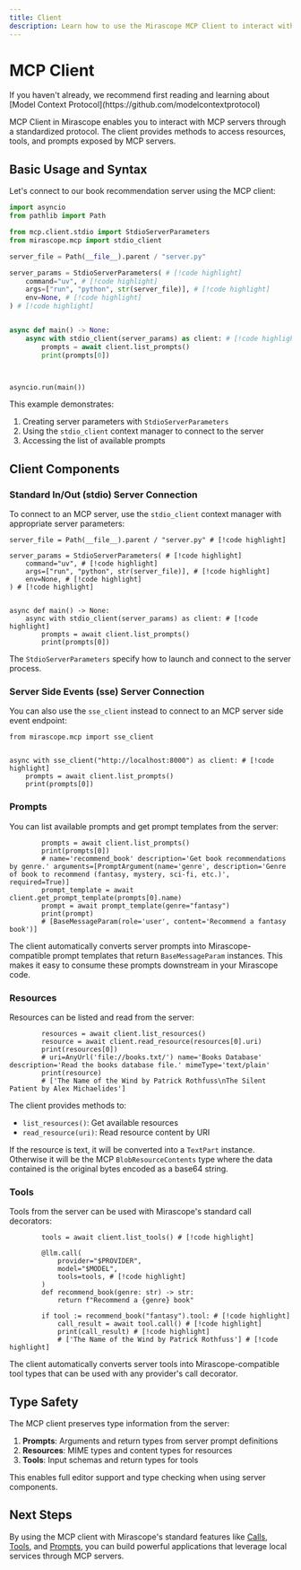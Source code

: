 ```yaml
---
title: Client
description: Learn how to use the Mirascope MCP Client to interact with Model Context Protocol servers, accessing standardized resources, tools, and prompts through either stdio or SSE connections.
---
```


# MCP Client

<Callout type="info">
  If you haven't already, we recommend first reading and learning about [Model Context Protocol](https://github.com/modelcontextprotocol)
</Callout>

MCP Client in Mirascope enables you to interact with MCP servers through a standardized protocol. The client provides methods to access resources, tools, and prompts exposed by MCP servers.

## Basic Usage and Syntax

Let's connect to our book recommendation server using the MCP client:

```python
import asyncio
from pathlib import Path

from mcp.client.stdio import StdioServerParameters
from mirascope.mcp import stdio_client

server_file = Path(__file__).parent / "server.py"

server_params = StdioServerParameters( # [!code highlight]
    command="uv", # [!code highlight]
    args=["run", "python", str(server_file)], # [!code highlight]
    env=None, # [!code highlight]
) # [!code highlight]


async def main() -> None:
    async with stdio_client(server_params) as client: # [!code highlight]
        prompts = await client.list_prompts()
        print(prompts[0])



asyncio.run(main())

```

This example demonstrates:

1. Creating server parameters with `StdioServerParameters`
2. Using the `stdio_client` context manager to connect to the server
3. Accessing the list of available prompts

## Client Components

### Standard In/Out (stdio) Server Connection

To connect to an MCP server, use the `stdio_client` context manager with appropriate server parameters:

```python-no-extract
server_file = Path(__file__).parent / "server.py" # [!code highlight]

server_params = StdioServerParameters( # [!code highlight]
    command="uv", # [!code highlight]
    args=["run", "python", str(server_file)], # [!code highlight]
    env=None, # [!code highlight]
) # [!code highlight]


async def main() -> None:
    async with stdio_client(server_params) as client: # [!code highlight]
        prompts = await client.list_prompts()
        print(prompts[0])

```

The `StdioServerParameters` specify how to launch and connect to the server process.

### Server Side Events (sse) Server Connection

You can also use the `sse_client` instead to connect to an MCP server side event endpoint:

```python-no-extract
from mirascope.mcp import sse_client


async with sse_client("http://localhost:8000") as client: # [!code highlight]
    prompts = await client.list_prompts()
    print(prompts[0])
```

### Prompts

You can list available prompts and get prompt templates from the server:

```python-no-extract
        prompts = await client.list_prompts()
        print(prompts[0])
        # name='recommend_book' description='Get book recommendations by genre.' arguments=[PromptArgument(name='genre', description='Genre of book to recommend (fantasy, mystery, sci-fi, etc.)', required=True)]
        prompt_template = await client.get_prompt_template(prompts[0].name)
        prompt = await prompt_template(genre="fantasy")
        print(prompt)
        # [BaseMessageParam(role='user', content='Recommend a fantasy book')]
```

The client automatically converts server prompts into Mirascope-compatible prompt templates that return `BaseMessageParam` instances. This makes it easy to consume these prompts downstream in your Mirascope code.

### Resources

Resources can be listed and read from the server:

```python-no-extract
        resources = await client.list_resources()
        resource = await client.read_resource(resources[0].uri)
        print(resources[0])
        # uri=AnyUrl('file://books.txt/') name='Books Database' description='Read the books database file.' mimeType='text/plain'
        print(resource)
        # ['The Name of the Wind by Patrick Rothfuss\nThe Silent Patient by Alex Michaelides']
```

The client provides methods to:

- `list_resources()`: Get available resources
- `read_resource(uri)`: Read resource content by URI

If the resource is text, it will be converted into a `TextPart` instance. Otherwise it will be the MCP `BlobResourceContents` type where the data contained is the original bytes encoded as a base64 string.

### Tools

Tools from the server can be used with Mirascope's standard call decorators:

```python-no-extract
        tools = await client.list_tools() # [!code highlight]

        @llm.call(
            provider="$PROVIDER",
            model="$MODEL",
            tools=tools, # [!code highlight]
        )
        def recommend_book(genre: str) -> str:
            return f"Recommend a {genre} book"

        if tool := recommend_book("fantasy").tool: # [!code highlight]
            call_result = await tool.call() # [!code highlight]
            print(call_result) # [!code highlight]
            # ['The Name of the Wind by Patrick Rothfuss'] # [!code highlight]
```

The client automatically converts server tools into Mirascope-compatible tool types that can be used with any provider's call decorator.

## Type Safety

The MCP client preserves type information from the server:

1. **Prompts**: Arguments and return types from server prompt definitions
2. **Resources**: MIME types and content types for resources
3. **Tools**: Input schemas and return types for tools

This enables full editor support and type checking when using server components.

## Next Steps

By using the MCP client with Mirascope's standard features like [Calls](/docs/mirascope/learn/calls), [Tools](/docs/mirascope/learn/tools), and [Prompts](/docs/mirascope/learn/prompts), you can build powerful applications that leverage local services through MCP servers.